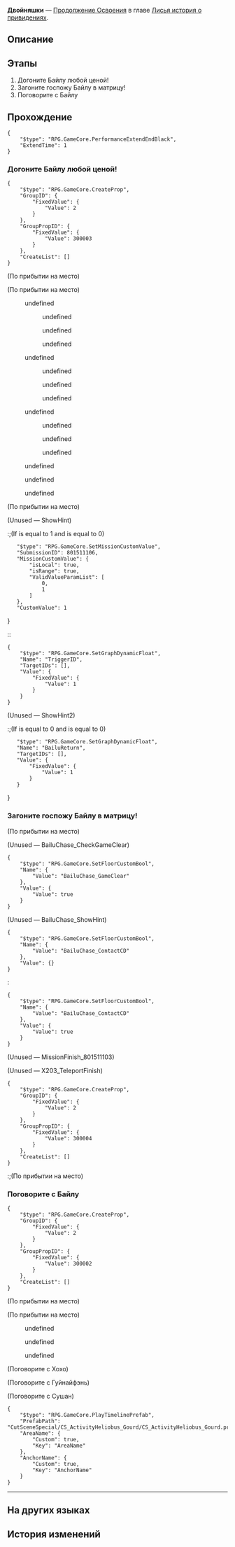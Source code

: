 {{Дополнить|Диалоги.}}
{{Миссия Инфобокс
|id              = 8015111
|Название        = 
|Изображение     = Миссия Освоения Двойняшки.png
|Тип             = Продолжение Освоения
|События         = 
|Глава           = Лисья история о привидениях
|Условия         = 
|Персонажи       = Байлу; Гуйнайфэнь; Огонёк; Первопроходец; Сушан; Хохо
|СтартЛокация    = Иллюзорный лабиринт: Огонёк
|Мир             = Лофу Сяньчжоу
|Локации         = Иллюзорный лабиринт: Огонёк
|Предыдущая      = 
|Следующая       = 
|Награды         = Опыт Освоения*800; Звёздный нефрит*80; Путеводитель путешественника*8; Очищенный эфир*5; Кредиты*80 000
}}
'''Двойняшки''' — [[Продолжение Освоения]] в главе [[Лисья история о привидениях]].

==Описание==
{{Описание|<!--официальное описание из Перекрёстка судеб-->}}

==Этапы==
# Догоните Байлу любой ценой!
# Загоните госпожу Байлу в матрицу!
# Поговорите с Байлу

==Прохождение==
{{Дополнить}}

:{{tx}}
<pre>{
	"$type": "RPG.GameCore.PerformanceExtendEndBlack",
	"ExtendTime": 1
}</pre>
{{Диалог Конец}}

===Догоните Байлу любой ценой!===
{{Описание миссии|локация=Иллюзорный лабиринт: Огонёк|Вы осознали, что оказались под влиянием иллюзии хелиоби, только когда преследовали его на пути к особняку. Теперь это место превратилось в бесконечный лабиринт, в котором теряется ощущение трёхмерного пространства - точно так же, как когда-то Сад безмятежности заволок мутный туман. У вас нет другого выбора, кроме как двигаться вперёд.}}
{{Диалог Начало}}
<pre>{
	"$type": "RPG.GameCore.CreateProp",
	"GroupID": {
		"FixedValue": {
			"Value": 2
		}
	},
	"GroupPropID": {
		"FixedValue": {
			"Value": 300003
		}
	},
	"CreateList": []
}</pre>
;(По прибытии на место)

;(По прибытии на место)
<!--Unknown TalkSentence: 815103201-->
<!--Unknown TalkSentence: 815103202-->
<!--Unknown TalkSentence: 815103203-->
<!--Unknown TalkSentence: 815103204-->
<!--Unknown TalkSentence: 815103205-->
:{{Диалог|Стрелка}} undefined
:<!--Unknown TalkSentence: 815103207-->
:<!--Unknown TalkSentence: 815103208-->
:<!--Unknown TalkSentence: 815103209-->
:<!--Unknown TalkSentence: 815103210-->
:<!--Unknown TalkSentence: 815103211-->
:<!--Unknown TalkSentence: 815103212-->
:<!--Unknown TalkSentence: 815103213-->
:<!--Unknown TalkSentence: 815103214-->
:<!--Unknown TalkSentence: 815103215-->
::{{Диалог|Стрелка}} undefined
::{{Диалог|Стрелка}} undefined
::{{Диалог|Стрелка}} undefined
:{{Диалог|Стрелка}} undefined
:<!--Unknown TalkSentence: 815103209-->
:<!--Unknown TalkSentence: 815103210-->
:<!--Unknown TalkSentence: 815103211-->
:<!--Unknown TalkSentence: 815103212-->
:<!--Unknown TalkSentence: 815103213-->
:<!--Unknown TalkSentence: 815103214-->
:<!--Unknown TalkSentence: 815103215-->
::{{Диалог|Стрелка}} undefined
::{{Диалог|Стрелка}} undefined
::{{Диалог|Стрелка}} undefined
:{{Диалог|Стрелка}} undefined
:<!--Unknown TalkSentence: 815103211-->
:<!--Unknown TalkSentence: 815103212-->
:<!--Unknown TalkSentence: 815103213-->
:<!--Unknown TalkSentence: 815103214-->
:<!--Unknown TalkSentence: 815103215-->
::{{Диалог|Стрелка}} undefined
::{{Диалог|Стрелка}} undefined
::{{Диалог|Стрелка}} undefined
<!--Unknown TalkSentence: 815103211-->
<!--Unknown TalkSentence: 815103212-->
<!--Unknown TalkSentence: 815103213-->
<!--Unknown TalkSentence: 815103214-->
<!--Unknown TalkSentence: 815103215-->
:{{Диалог|Стрелка}} undefined
:{{Диалог|Стрелка}} undefined
:{{Диалог|Стрелка}} undefined

;(По прибытии на место)
<!--Unknown TalkSentence: 815103701-->
<!--Unknown TalkSentence: 815103702-->
<!--Unknown TalkSentence: 815103703-->
<!--Unknown TalkSentence: 815103704-->
<!--Unknown TalkSentence: 815103705-->
<!--Unknown TalkSentence: 815103706-->

;(Unused &mdash; ShowHint)
:;(If {{F|IsDoorOpen}} is equal to 1 and {{F|TriggerID}} is equal to 0)
::<!--Unknown TalkSentence: 815103713-->
::<pre>{
	"$type": "RPG.GameCore.SetMissionCustomValue",
	"SubmissionID": 801511106,
	"MissionCustomValue": {
		"isLocal": true,
		"isRange": true,
		"ValidValueParamList": [
			0,
			1
		]
	},
	"CustomValue": 1
}</pre>
::<pre>{
	"$type": "RPG.GameCore.SetGraphDynamicFloat",
	"Name": "TriggerID",
	"TargetIDs": [],
	"Value": {
		"FixedValue": {
			"Value": 1
		}
	}
}</pre>

;(Unused &mdash; ShowHint2)
:;(If {{F|IsDoorOpen}} is equal to 0 and {{F|BailuReturn}} is equal to 0)
::<!--Unknown TalkSentence: 815103788-->
::<pre>{
	"$type": "RPG.GameCore.SetGraphDynamicFloat",
	"Name": "BailuReturn",
	"TargetIDs": [],
	"Value": {
		"FixedValue": {
			"Value": 1
		}
	}
}</pre>
{{Диалог Конец}}

===Загоните госпожу Байлу в матрицу!===
{{Описание миссии|локация=Иллюзорный лабиринт: Огонёк|Вы осознали, что оказались под влиянием иллюзии хелиоби, только когда преследовали его на пути к особняку. Теперь это место превратилось в бесконечный лабиринт, в котором теряется ощущение трёхмерного пространства - точно так же, как когда-то Сад безмятежности заволок мутный туман. У вас нет другого выбора, кроме как двигаться вперёд.<br />После пары безуспешных попыток вырваться из иллюзии вы наконец пришли к выводу, что лучше всего дождаться, пока враг сам не наткнётся на вас.}}
{{Диалог Начало}}
;(По прибытии на место)
<!--Unknown TalkSentence: 815103707-->
<!--Unknown TalkSentence: 815103708-->
<!--Unknown TalkSentence: 815103709-->
<!--Unknown TalkSentence: 815103710-->
<!--Unknown TalkSentence: 815103711-->
<!--Unknown TalkSentence: 815103712-->

;(Unused &mdash; BailuChase_CheckGameClear)
<pre>{
	"$type": "RPG.GameCore.SetFloorCustomBool",
	"Name": {
		"Value": "BailuChase_GameClear"
	},
	"Value": {
		"Value": true
	}
}</pre>

;(Unused &mdash; BailuChase_ShowHint)
<pre>{
	"$type": "RPG.GameCore.SetFloorCustomBool",
	"Name": {
		"Value": "BailuChase_ContactCD"
	},
	"Value": {}
}</pre>
::<!--15-second delay-->
:<pre>{
	"$type": "RPG.GameCore.SetFloorCustomBool",
	"Name": {
		"Value": "BailuChase_ContactCD"
	},
	"Value": {
		"Value": true
	}
}</pre>
;(Unused &mdash; MissionFinish_801511103)


;(Unused &mdash; X203_TeleportFinish)
<pre>{
	"$type": "RPG.GameCore.CreateProp",
	"GroupID": {
		"FixedValue": {
			"Value": 2
		}
	},
	"GroupPropID": {
		"FixedValue": {
			"Value": 300004
		}
	},
	"CreateList": []
}</pre>
:;(По прибытии на место)
{{Диалог Конец}}

===Поговорите с Байлу===
{{Диалог Начало}}
<pre>{
	"$type": "RPG.GameCore.CreateProp",
	"GroupID": {
		"FixedValue": {
			"Value": 2
		}
	},
	"GroupPropID": {
		"FixedValue": {
			"Value": 300002
		}
	},
	"CreateList": []
}</pre>
;(По прибытии на место)

;(По прибытии на место)
<!--Unknown TalkSentence: 815103401-->
<!--Unknown TalkSentence: 815103402-->
<!--Unknown TalkSentence: 815103403-->
<!--Unknown TalkSentence: 815103404-->
:{{Диалог|Стрелка}} undefined
:<!--Unknown TalkSentence: 815103405-->
:<!--Unknown TalkSentence: 815103406-->
:<!--Unknown TalkSentence: 815103407-->
:<!--Unknown TalkSentence: 815103408-->
:<!--Unknown TalkSentence: 815103409-->
:<!--Unknown TalkSentence: 815103410-->
::{{tx}}
:{{Диалог|Стрелка}} undefined
:<!--Unknown TalkSentence: 815103407-->
:<!--Unknown TalkSentence: 815103408-->
:<!--Unknown TalkSentence: 815103409-->
:<!--Unknown TalkSentence: 815103410-->
::{{tx}}
:{{Диалог|Стрелка}} undefined
:<!--Unknown TalkSentence: 815103409-->
:<!--Unknown TalkSentence: 815103410-->
::{{tx}}
<!--Unknown TalkSentence: 815103409-->
<!--Unknown TalkSentence: 815103410-->
:{{tx}}

;(Поговорите с Хохо)
<!--Unknown TalkSentence: 815103601-->
<!--Unknown TalkSentence: 815103602-->

;(Поговорите с Гуйнайфэнь)
<!--Unknown TalkSentence: 815103601-->
<!--Unknown TalkSentence: 815103602-->

;(Поговорите с Сушан)
<!--Unknown TalkSentence: 815103601-->
<!--Unknown TalkSentence: 815103602-->
:{{tx}}
<pre>{
	"$type": "RPG.GameCore.PlayTimelinePrefab",
	"PrefabPath": "CutSceneSpecial/CS_ActivityHeliobus_Gourd/CS_ActivityHeliobus_Gourd.prefab",
	"AreaName": {
		"Custom": true,
		"Key": "AreaName"
	},
	"AnchorName": {
		"Custom": true,
		"Key": "AnchorName"
	}
}</pre>
:{{tx}}
----
{{Диалог Конец}}

==На других языках==
{{На других языках
|en   = Twin Bond
|zhs  = 双生
|zht  = 雙生
|ja   = 双生
|ko   = 쌍생(雙生)
|es   = Gemelas
|fr   = Jumelles
|ru   = Двойняшки
|th   = แฝดคนละฝา
|vi   = Song Sinh
|de   = Zwillinge
|id   = Kembar
|pt   = Gêmeas
}}

==История изменений==
{{История изменений|2.7}}
